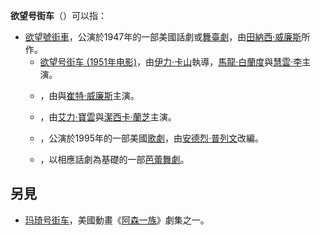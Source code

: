 {{NoteTA
|T = zh-hans:欲望号街车; zh-tw:慾望街車; zh-hk:慾海奇女子;
|1 = zh-hans:欲望号街车; zh-tw:慾望街車; zh-hk:慾海奇女子;
|2 = zh-hans:伊利亚·卡赞; zh-tw:伊力·卡山; zh-hk:伊力·卡山;
|3 = zh-hans:小马龙·白兰度; zh-tw:馬龍·白蘭度; zh-hk:馬龍·白蘭度;<!-- Marlon Brando, Jr. -->
|4 = zh-hans:费雯·丽; zh-tw:費雯·麗; zh-hk:慧雲·李;
|5 = zh-hans:安-玛格丽特; zh-tw:安-瑪格麗特; zh-hk:安-瑪嘉烈;
|6 = zh-hans:特里特·威廉斯; zh-tw:崔特·威廉斯; zh-hk:崔特·威廉斯;
|7 = zh-hans:亚历克·鲍德温; zh-tw:亞歷·鮑德溫; zh-hk:艾力·寶雲;
|8 = zh-hans:杰西卡·兰格; zh-tw:潔西卡·蘭芝; zh-hk:潔西卡·蘭芝;
|9 = zh-hans:辛普森一家; zh-tw:辛普森家庭; zh-hk:阿森一族;
}}

'''欲望号街车'''（{{lang-en|A Streetcar Named Desire}}）可以指：

* [[欲望號街車|欲望號街車]]，公演於1947年的一部美國話劇或[[舞臺劇|舞臺劇]]，由[[田納西·威廉斯|田納西·威廉斯]]所作。
** [[欲望号街车_(1951年电影)|欲望号街车 (1951年电影)]]，由[[伊力·卡山|伊力·卡山]]執導，[[馬龍·白蘭度|馬龍·白蘭度]]與[[慧雲·李|慧雲·李]]主演。
** {{link-en|欲望号街车 (1984年电影)|A Streetcar Named Desire (1984 film)|}}，由{{link-en|安-瑪嘉烈|Ann-Margret|}}與[[崔特·威廉斯|崔特·威廉斯]]主演。
** {{link-en|欲望号街车 (1995年电影)|A Streetcar Named Desire (1995 film)|}}，由[[艾力·寶雲|艾力·寶雲]]與[[潔西卡·蘭芝|潔西卡·蘭芝]]主演。
** {{link-en|欲望号街车 (歌剧)|A Streetcar Named Desire (opera)|}}，公演於1995年的一部美國[[歌劇|歌劇]]，由[[安德烈·普列文|安德烈·普列文]]改編。
** {{link-en|欲望号街车 (芭蕾舞剧)|A Streetcar Named Desire (ballet)|}}，以相應話劇為基礎的一部[[芭蕾舞劇|芭蕾舞劇]]。

== 另見 ==
* [[玛琦号街车|玛琦号街车]]，美國動畫《[[阿森一族|阿森一族]]》劇集之一。

{{disambig}}